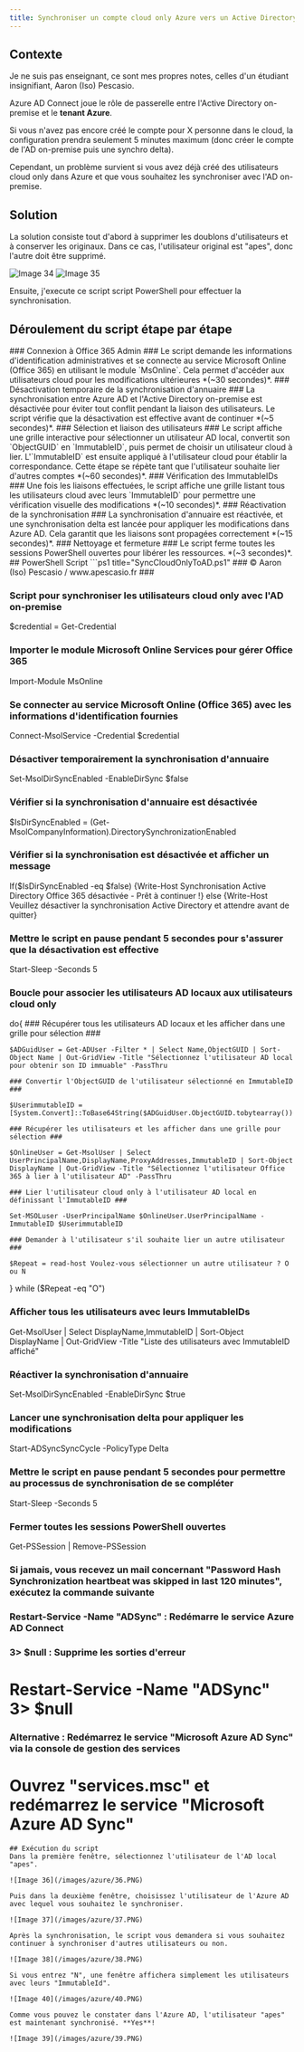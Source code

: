 ```yaml
---
title: Synchroniser un compte cloud only Azure vers un Active Directory on-premise
---
```


## Contexte

Je ne suis pas enseignant, ce sont mes propres notes, celles d'un étudiant insignifiant, Aaron (Iso) Pescasio.

Azure AD Connect joue le rôle de passerelle entre l'Active Directory on-premise et le **tenant Azure**. 

Si vous n'avez pas encore créé le compte pour X personne dans le cloud, la configuration prendra seulement 5 minutes maximum (donc créer le compte de l'AD on-premise puis une synchro delta).

Cependant, un problème survient si vous avez déjà créé des utilisateurs cloud only dans Azure et que vous souhaitez les synchroniser avec l'AD on-premise.

## Solution 

La solution consiste tout d'abord à supprimer les doublons d'utilisateurs et à conserver les originaux. Dans ce cas, l'utilisateur original est "apes", donc l'autre doit être supprimé.

![Image 34](/images/azure/34.PNG)
![Image 35](/images/azure/35.PNG)

Ensuite, j'execute ce script script PowerShell pour effectuer la synchronisation.

## Déroulement du script étape par étape
<DynamicCallout>
<Steps>

<Step>
### Connexion à Office 365 Admin ###
Le script demande les informations d'identification administratives et se connecte au service Microsoft Online (Office 365) en utilisant le module `MsOnline`. Cela permet d'accéder aux utilisateurs cloud pour les modifications ultérieures *(~30 secondes)*.
</Step>

<Step>
### Désactivation temporaire de la synchronisation d'annuaire ###
La synchronisation entre Azure AD et l'Active Directory on-premise est désactivée pour éviter tout conflit pendant la liaison des utilisateurs. Le script vérifie que la désactivation est effective avant de continuer *(~5 secondes)*.
</Step>

<Step>
### Sélection et liaison des utilisateurs ###
Le script affiche une grille interactive pour sélectionner un utilisateur AD local, convertit son `ObjectGUID` en `ImmutableID`, puis permet de choisir un utilisateur cloud à lier. L'`ImmutableID` est ensuite appliqué à l'utilisateur cloud pour établir la correspondance. Cette étape se répète tant que l'utilisateur souhaite lier d'autres comptes *(~60 secondes)*.
</Step>

<Step>
### Vérification des ImmutableIDs ###
Une fois les liaisons effectuées, le script affiche une grille listant tous les utilisateurs cloud avec leurs `ImmutableID` pour permettre une vérification visuelle des modifications *(~10 secondes)*.
</Step>

<Step>
### Réactivation de la synchronisation ###
La synchronisation d'annuaire est réactivée, et une synchronisation delta est lancée pour appliquer les modifications dans Azure AD. Cela garantit que les liaisons sont propagées correctement *(~15 secondes)*.
</Step>

<Step>
### Nettoyage et fermeture ###
Le script ferme toutes les sessions PowerShell ouvertes pour libérer les ressources. *(~3 secondes)*.
</Step>

</Steps>
</DynamicCallout>
## PowerShell Script
```ps1 title="SyncCloudOnlyToAD.ps1"
### © Aaron (Iso) Pescasio / www.apescasio.fr ###

### Script pour synchroniser les utilisateurs cloud only avec l'AD on-premise ###

$credential = Get-Credential

### Importer le module Microsoft Online Services pour gérer Office 365 ###

Import-Module MsOnline

### Se connecter au service Microsoft Online (Office 365) avec les informations d'identification fournies ###

Connect-MsolService -Credential $credential

### Désactiver temporairement la synchronisation d'annuaire ###

Set-MsolDirSyncEnabled -EnableDirSync $false

### Vérifier si la synchronisation d'annuaire est désactivée ###

$IsDirSyncEnabled = (Get-MsolCompanyInformation).DirectorySynchronizationEnabled

### Vérifier si la synchronisation est désactivée et afficher un message ###

If($IsDirSyncEnabled -eq $false) {Write-Host Synchronisation Active Directory Office 365 désactivée - Prêt à continuer !}
else {Write-Host Veuillez désactiver la synchronisation Active Directory et attendre avant de quitter}

### Mettre le script en pause pendant 5 secondes pour s'assurer que la désactivation est effective ###

Start-Sleep -Seconds 5

### Boucle pour associer les utilisateurs AD locaux aux utilisateurs cloud only ###
do{
    ### Récupérer tous les utilisateurs AD locaux et les afficher dans une grille pour sélection ###

    $ADGuidUser = Get-ADUser -Filter * | Select Name,ObjectGUID | Sort-Object Name | Out-GridView -Title "Sélectionnez l'utilisateur AD local pour obtenir son ID immuable" -PassThru

    ### Convertir l'ObjectGUID de l'utilisateur sélectionné en ImmutableID ###

    $UserimmutableID = [System.Convert]::ToBase64String($ADGuidUser.ObjectGUID.tobytearray())

    ### Récupérer les utilisateurs et les afficher dans une grille pour sélection ###

    $OnlineUser = Get-MsolUser | Select UserPrincipalName,DisplayName,ProxyAddresses,ImmutableID | Sort-Object DisplayName | Out-GridView -Title "Sélectionnez l'utilisateur Office 365 à lier à l'utilisateur AD" -PassThru

    ### Lier l'utilisateur cloud only à l'utilisateur AD local en définissant l'ImmutableID ###

    Set-MSOLuser -UserPrincipalName $OnlineUser.UserPrincipalName -ImmutableID $UserimmutableID

    ### Demander à l'utilisateur s'il souhaite lier un autre utilisateur ###

    $Repeat = read-host Voulez-vous sélectionner un autre utilisateur ? O ou N 
} while ($Repeat -eq "O")

### Afficher tous les utilisateurs avec leurs ImmutableIDs ###

Get-MsolUser | Select DisplayName,ImmutableID | Sort-Object DisplayName | Out-GridView -Title "Liste des utilisateurs avec ImmutableID affiché"

### Réactiver la synchronisation d'annuaire ###

Set-MsolDirSyncEnabled -EnableDirSync $true

### Lancer une synchronisation delta pour appliquer les modifications ###

Start-ADSyncSyncCycle -PolicyType Delta

### Mettre le script en pause pendant 5 secondes pour permettre au processus de synchronisation de se compléter ###

Start-Sleep -Seconds 5

### Fermer toutes les sessions PowerShell ouvertes ###

Get-PSSession | Remove-PSSession

### Si jamais, vous recevez un mail concernant "Password Hash Synchronization heartbeat was skipped in last 120 minutes", exécutez la commande suivante ###
### Restart-Service -Name "ADSync" : Redémarre le service Azure AD Connect ###
### 3> $null : Supprime les sorties d'erreur ###
# Restart-Service -Name "ADSync" 3> $null

### Alternative : Redémarrez le service "Microsoft Azure AD Sync" via la console de gestion des services ###
# Ouvrez "services.msc" et redémarrez le service "Microsoft Azure AD Sync"
```
## Exécution du script
Dans la première fenêtre, sélectionnez l'utilisateur de l'AD local "apes".

![Image 36](/images/azure/36.PNG)

Puis dans la deuxième fenêtre, choisissez l'utilisateur de l'Azure AD avec lequel vous souhaitez le synchroniser.

![Image 37](/images/azure/37.PNG)

Après la synchronisation, le script vous demandera si vous souhaitez continuer à synchroniser d'autres utilisateurs ou non.

![Image 38](/images/azure/38.PNG)

Si vous entrez "N", une fenêtre affichera simplement les utilisateurs avec leurs "ImmutableId".

![Image 40](/images/azure/40.PNG)

Comme vous pouvez le constater dans l'Azure AD, l'utilisateur "apes" est maintenant synchronisé. **Yes**!

![Image 39](/images/azure/39.PNG)